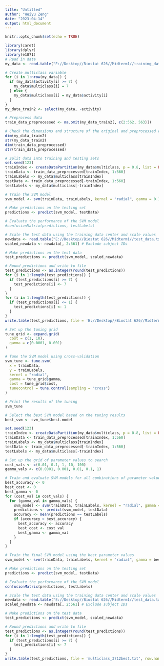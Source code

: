 ---
title: "Untitled"
author: "Weiyu Zeng"
date: "2023-04-14"
output: html_document
---

```{r setup, include=FALSE}
knitr::opts_chunk$set(echo = TRUE)
```

```{r}
library(caret)
library(dplyr)
library(e1071)
# Read in data
my_data <- read.table("E://Desktop//Biostat 626//Midterm1//training_data.txt", header = TRUE)

# Create multiclass variable
for (i in 1:nrow(my_data)) {
  if (my_data$activity[i] >= 7) {
    my_data$multiclass[i] = 7
  } else {
    my_data$multiclass[i] = my_data$activity[i]
  }
}
my_data_train2 <- select(my_data, -activity)

# Preprocess data
train_data_preprocessed <- na.omit(my_data_train2[, c(2:562, 563)])

# Check the dimensions and structure of the original and preprocessed data
dim(my_data_train2)
str(my_data_train2)
dim(train_data_preprocessed)
str(train_data_preprocessed)

# Split data into training and testing sets
set.seed(123)
trainIndex <- createDataPartition(my_data$multiclass, p = 0.8, list = FALSE)
trainData <- train_data_preprocessed[trainIndex, 1:560]
trainLabels <- my_data$multiclass[trainIndex]
testData <- train_data_preprocessed[-trainIndex, 1:560]
testLabels <- my_data$multiclass[-trainIndex]

# Train the SVM model
svm_model <- svm(trainData, trainLabels, kernel = "radial", gamma = 0.1, cost = 20)

# Make predictions on the testing set
predictions <- predict(svm_model, testData)

# Evaluate the performance of the SVM model
#confusionMatrix(predictions, testLabels)

# Scale the test data using the training data center and scale values
newdata <- read.table("E://Desktop//Biostat 626//Midterm1//test_data.txt", header = TRUE)
scaled_newdata <- newdata[, 2:561] # Exclude subject IDs

# Make predictions on the test data
test_predictions <- predict(svm_model, scaled_newdata)

# Round predictions and write to file
test_predictions <- as.integer(round(test_predictions))
for (i in 1:length(test_predictions)) {
  if (test_predictions[i] >= 7) {
    test_predictions[i] <- 7
  }
}
for (i in 1:length(test_predictions)) {
  if (test_predictions[i] <= 1) {
    test_predictions[i] <- 1
  }
}
write.table(test_predictions, file = 'E://Desktop//Biostat 626//Midterm1//multiclass_371200120.txt', row.names = FALSE, col.names = FALSE)
```


```{r}
# Set up the tuning grid
tune_grid <- expand.grid(
  cost = c(1, 10),
  gamma = c(0.0001, 0.001)
)

# Tune the SVM model using cross-validation
svm_tune <- tune.svm(
  x = trainData,
  y = trainLabels,
  kernel = "radial",
  gamma = tune_grid$gamma,
  cost = tune_grid$cost,
  tunecontrol = tune.control(sampling = "cross")
)

# Print the results of the tuning
svm_tune

# Select the best SVM model based on the tuning results
best_svm <- svm_tune$best.model
```
```{r}
set.seed(123)
trainIndex <- createDataPartition(my_data$multiclass, p = 0.8, list = FALSE)
trainData <- train_data_preprocessed[trainIndex, 1:560]
trainLabels <- my_data$multiclass[trainIndex]
testData <- train_data_preprocessed[-trainIndex, 1:560]
testLabels <- my_data$multiclass[-trainIndex]

# Set up the grid of parameter values to search
cost_vals <- c(0.01, 0.1, 1, 10, 100)
gamma_vals <- c(0.0001, 0.001, 0.01, 0.1, 1)

# Train and evaluate SVM models for all combinations of parameter values
best_accuracy <- 0
best_cost <- 0
best_gamma <- 0
for (cost_val in cost_vals) {
  for (gamma_val in gamma_vals) {
    svm_model <- svm(trainData, trainLabels, kernel = "radial", gamma = gamma_val, cost = cost_val)
    predictions <- predict(svm_model, testData)
    accuracy <- mean(predictions == testLabels)
    if (accuracy > best_accuracy) {
      best_accuracy <- accuracy
      best_cost <- cost_val
      best_gamma <- gamma_val
    }
  }
}

# Train the final SVM model using the best parameter values
svm_model <- svm(trainData, trainLabels, kernel = "radial", gamma = best_gamma, cost = best_cost)

# Make predictions on the testing set
predictions <- predict(svm_model, testData)

# Evaluate the performance of the SVM model
confusionMatrix(predictions, testLabels)

# Scale the test data using the training data center and scale values
newdata <- read.table("E://Desktop//Biostat 626//Midterm1//test_data.txt", header = TRUE)
scaled_newdata <- newdata[, 2:561] # Exclude subject IDs

# Make predictions on the test data
test_predictions <- predict(svm_model, scaled_newdata)

# Round predictions and write to file
test_predictions <- as.integer(round(test_predictions))
for (i in 1:length(test_predictions)) {
  if (test_predictions[i] >= 7) {
    test_predictions[i] <- 7
  }
}
write.table(test_predictions, file = 'multiclass_3712best.txt', row.names = FALSE, col.names = FALSE)
```

